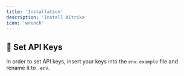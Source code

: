```yaml
---
title: 'Installation'
description: 'Install AItrika'
icon: 'wrench'
---
```



## 🔑 Set API Keys

In order to set API keys, insert your keys into the `env.example` file and rename it to `.env`.
